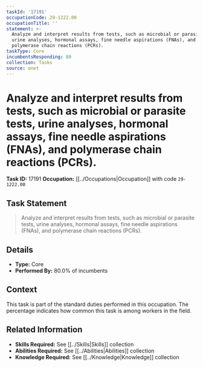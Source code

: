 ```yaml
---
taskId: '17191'
occupationCode: 29-1222.00
occupationTitle: ''
statement: >-
  Analyze and interpret results from tests, such as microbial or parasite tests,
  urine analyses, hormonal assays, fine needle aspirations (FNAs), and
  polymerase chain reactions (PCRs).
taskType: Core
incumbentsResponding: 80
collection: Tasks
source: onet
---
```

# Analyze and interpret results from tests, such as microbial or parasite tests, urine analyses, hormonal assays, fine needle aspirations (FNAs), and polymerase chain reactions (PCRs).

**Task ID:** 17191
**Occupation:** [[../Occupations|Occupation]] with code `29-1222.00`

## Task Statement

> Analyze and interpret results from tests, such as microbial or parasite tests, urine analyses, hormonal assays, fine needle aspirations (FNAs), and polymerase chain reactions (PCRs).

## Details

- **Type:** Core
- **Performed By:** 80.0% of incumbents

## Context

This task is part of the standard duties performed in this occupation. The percentage indicates how common this task is among workers in the field.

## Related Information

- **Skills Required:** See [[../Skills|Skills]] collection
- **Abilities Required:** See [[../Abilities|Abilities]] collection
- **Knowledge Required:** See [[../Knowledge|Knowledge]] collection
